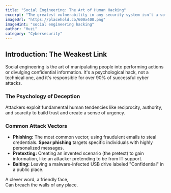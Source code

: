 ```yaml
---
title: "Social Engineering: The Art of Human Hacking"
excerpt: "The greatest vulnerability in any security system isn’t a software bug or a weak firewall—it’s the human mind. This guide explores the psychological tactics used by social engineers to bypass the most advanced security measures and how you can build a resilient human firewall to defend against them."
imageUrl: "https://placehold.co/600x400.png"
imageHint: "social engineering hacking"
author: "Huzi"
category: "Cybersecurity"
---
```


## Introduction: The Weakest Link
<p>Social engineering is the art of manipulating people into performing actions or divulging confidential information. It's a psychological hack, not a technical one, and it's responsible for over 90% of successful cyber attacks.</p>

### The Psychology of Deception
<p>Attackers exploit fundamental human tendencies like reciprocity, authority, and scarcity to build trust and create a sense of urgency.</p>
      
### Common Attack Vectors
<ul>
  <li><strong>Phishing:</strong> The most common vector, using fraudulent emails to steal credentials. <strong>Spear phishing</strong> targets specific individuals with highly personalized messages.</li>
  <li><strong>Pretexting:</strong> Creating an invented scenario (the pretext) to gain information, like an attacker pretending to be from IT support.</li>
  <li><strong>Baiting:</strong> Leaving a malware-infected USB drive labeled "Confidential" in a public place.</li>
</ul>
      
<div className="italic text-center text-muted-foreground pt-4 border-t mt-8">
  A clever word, a friendly face,<br/>
  Can breach the walls of any place.
</div>
